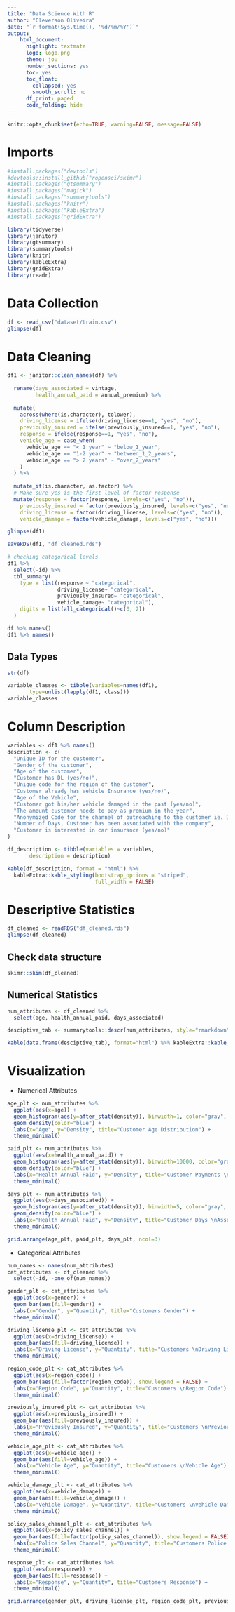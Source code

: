 ```yaml
---
title: "Data Science With R"
author: "Cleverson Oliveira"
date: "`r format(Sys.time(), '%d/%m/%Y')`"
output: 
    html_document:
      highlight: textmate
      logo: logo.png
      theme: jou
      number_sections: yes
      toc: yes
      toc_float:
        collapsed: yes
        smooth_scroll: no
      df_print: paged
      code_folding: hide
---
```


```r
knitr::opts_chunk$set(echo=TRUE, warning=FALSE, message=FALSE)
```

# Imports

```r
#install.packages("devtools")
#devtools::install_github("ropensci/skimr")
#install.packages("gtsummary")
#install.packages("magick")
#install.packages("summarytools")
#install.packages("knitr")
#install.packages("kableExtra")
#install.packages("gridExtra")
```

```r
library(tidyverse)
library(janitor)
library(gtsummary)
library(summarytools)
library(knitr)
library(kableExtra)
library(gridExtra)
library(readr)
```

# Data Collection

```r
df <- read_csv("dataset/train.csv")
glimpse(df)
```

# Data Cleaning

```r
df1 <- janitor::clean_names(df) %>% 
  
  rename(days_associated = vintage, 
         health_annual_paid = annual_premium) %>% 
  
  mutate(
    across(where(is.character), tolower),
    driving_license = ifelse(driving_license==1, "yes", "no"),
    previously_insured = ifelse(previously_insured==1, "yes", "no"),
    response = ifelse(response==1, "yes", "no"),
    vehicle_age = case_when(
      vehicle_age == "< 1 year" ~ "below_1_year",
      vehicle_age == "1-2 year" ~ "between_1_2_years",
      vehicle_age == "> 2 years" ~ "over_2_years"
    )
  ) %>% 
  
  mutate_if(is.character, as.factor) %>% 
  # Make sure yes is the first level of factor response
  mutate(response = factor(response, levels=c("yes", "no")),
    previously_insured = factor(previously_insured, levels=c("yes", "no")),
    driving_license = factor(driving_license, levels=c("yes", "no")),
    vehicle_damage = factor(vehicle_damage, levels=c("yes", "no")))

glimpse(df1)

saveRDS(df1, "df_cleaned.rds")
```

```r
# checking categorical levels
df1 %>% 
  select(-id) %>% 
  tbl_summary(
    type = list(response ~ "categorical",
                driving_license~ "categorical",
                previously_insured~ "categorical",
                vehicle_damage~ "categorical"),
    digits = list(all_categorical()~c(0, 2))
  )
```

```r
df %>% names()
df1 %>% names()
```

## Data Types

```r
str(df)
```

```r
variable_classes <- tibble(variables=names(df1),
       type=unlist(lapply(df1, class)))
variable_classes
```

# Column Description

```r
variables <- df1 %>% names()
description <- c(
  "Unique ID for the customer",
  "Gender of the customer",
  "Age of the customer",
  "Customer has DL (yes/no)",
  "Unique code for the region of the customer",
  "Customer already has Vehicle Insurance (yes/no)",
  "Age of the Vehicle",
  "Customer got his/her vehicle damaged in the past (yes/no)",
  "The amount customer needs to pay as premium in the year",
  "Anonymized Code for the channel of outreaching to the customer ie. Different Agents, Over Mail, Over Phone, In Person, etc.",
  "Number of Days, Customer has been associated with the company",
  "Customer is interested in car insurance (yes/no)"
)

df_description <- tibble(variables = variables,
       description = description)

kable(df_description, format = "html") %>% 
  kableExtra::kable_styling(bootstrap_options = "striped",
                            full_width = FALSE)
```

# Descriptive Statistics

```r
df_cleaned <- readRDS("df_cleaned.rds")
glimpse(df_cleaned)
```

## Check data structure

```r
skimr::skim(df_cleaned)
```

## Numerical Statistics

```r
num_attributes <- df_cleaned %>% 
  select(age, health_annual_paid, days_associated)
```

```r
desciptive_tab <- summarytools::descr(num_attributes, style="rmarkdown") %>%  round(2)

kable(data.frame(desciptive_tab), format="html") %>% kableExtra::kable_styling(bootstrap_options = "striped", full_width=FALSE)
```

# Visualization

-   Numerical Attributes

```r
age_plt <- num_attributes %>% 
  ggplot(aes(x=age)) + 
  geom_histogram(aes(y=after_stat(density)), binwidth=1, color="gray", fill="lightblue", alpha=0.5) + 
  geom_density(color="blue") +
  labs(x="Age", y="Density", title="Customer Age Distribution") + 
  theme_minimal()
```

```r
paid_plt <- num_attributes %>% 
  ggplot(aes(x=health_annual_paid)) + 
  geom_histogram(aes(y=after_stat(density)), binwidth=10000, color="gray", fill="lightblue", alpha=0.5) + 
  geom_density(color="blue") +
  labs(x="Health Annual Paid", y="Density", title="Customer Payments \nDistribution") + 
  theme_minimal()
```

```r
days_plt <- num_attributes %>% 
  ggplot(aes(x=days_associated)) + 
  geom_histogram(aes(y=after_stat(density)), binwidth=5, color="gray", fill="lightblue", alpha=0.5) + 
  geom_density(color="blue") +
  labs(x="Health Annual Paid", y="Density", title="Customer Days \nAssociated Distribution") + 
  theme_minimal()
```

```r
grid.arrange(age_plt, paid_plt, days_plt, ncol=3)
```

-   Categorical Attributes

```r
num_names <- names(num_attributes)
cat_attributes <- df_cleaned %>% 
  select(-id, -one_of(num_names))
```

```r
gender_plt <- cat_attributes %>% 
  ggplot(aes(x=gender)) +
  geom_bar(aes(fill=gender)) +
  labs(x="Gender", y="Quantity", title="Customers Gender") + 
  theme_minimal()

driving_license_plt <- cat_attributes %>% 
  ggplot(aes(x=driving_license)) +
  geom_bar(aes(fill=driving_license)) +
  labs(x="Driving License", y="Quantity", title="Customers \nDriving License") +
  theme_minimal()

region_code_plt <- cat_attributes %>% 
  ggplot(aes(x=region_code)) +
  geom_bar(aes(fill=factor(region_code)), show.legend = FALSE) +
  labs(x="Region Code", y="Quantity", title="Customers \nRegion Code") + 
  theme_minimal()

previously_insured_plt <- cat_attributes %>% 
  ggplot(aes(x=previously_insured)) +
  geom_bar(aes(fill=previously_insured)) +
  labs(x="Previously Insured", y="Quantity", title="Customers \nPreviously Insured") + 
  theme_minimal()

vehicle_age_plt <- cat_attributes %>% 
  ggplot(aes(x=vehicle_age)) +
  geom_bar(aes(fill=vehicle_age)) +
  labs(x="Vehicle Age", y="Quantity", title="Customers \nVehicle Age") + 
  theme_minimal()

vehicle_damage_plt <- cat_attributes %>% 
  ggplot(aes(x=vehicle_damage)) +
  geom_bar(aes(fill=vehicle_damage)) +
  labs(x="Vehicle Damage", y="Quantity", title="Customers \nVehicle Damage") + 
  theme_minimal()

policy_sales_channel_plt <- cat_attributes %>% 
  ggplot(aes(x=policy_sales_channel)) +
  geom_bar(aes(fill=factor(policy_sales_channel)), show.legend = FALSE) +
  labs(x="Police Sales Channel", y="Quantity", title="Customers Police \nSales Channel") + 
  theme_minimal()

response_plt <- cat_attributes %>% 
  ggplot(aes(x=response)) +
  geom_bar(aes(fill=response)) +
  labs(x="Response", y="Quantity", title="Customers Response") + 
  theme_minimal()
```

```r
grid.arrange(gender_plt, driving_license_plt, region_code_plt, previously_insured_plt, vehicle_age_plt, vehicle_damage_plt, policy_sales_channel_plt, response_plt, ncol=2, nrow=4)
```
